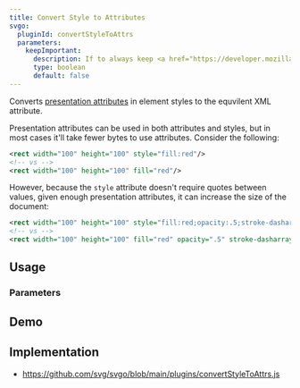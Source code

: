```yaml
---
title: Convert Style to Attributes
svgo:
  pluginId: convertStyleToAttrs
  parameters:
    keepImportant:
      description: If to always keep <a href="https://developer.mozilla.org/docs/Web/CSS/important" target="_blank"><code>!important</code></a> styles.
      type: boolean
      default: false
---
```


Converts [presentation attributes](https://developer.mozilla.org/docs/Web/SVG/Attribute/Presentation) in element styles to the equvilent XML attribute.

Presentation attributes can be used in both attributes and styles, but in most cases it'll take fewer bytes to use attributes. Consider the following:

```xml
<rect width="100" height="100" style="fill:red"/>
<!-- vs -->
<rect width="100" height="100" fill="red"/>
```

However, because the `style` attribute doesn't require quotes between values, given enough presentation attributes, it can increase the size of the document:

```xml
<rect width="100" height="100" style="fill:red;opacity:.5;stroke-dasharray:1;stroke:blue;stroke-opacity:.5"/>
<!-- vs -->
<rect width="100" height="100" fill="red" opacity=".5" stroke-dasharray="1" stroke="blue" stroke-opacity=".5"/>
```

## Usage

<PluginUsage />

### Parameters

<PluginParams />

## Demo

<PluginDemo />

## Implementation

- https://github.com/svg/svgo/blob/main/plugins/convertStyleToAttrs.js
